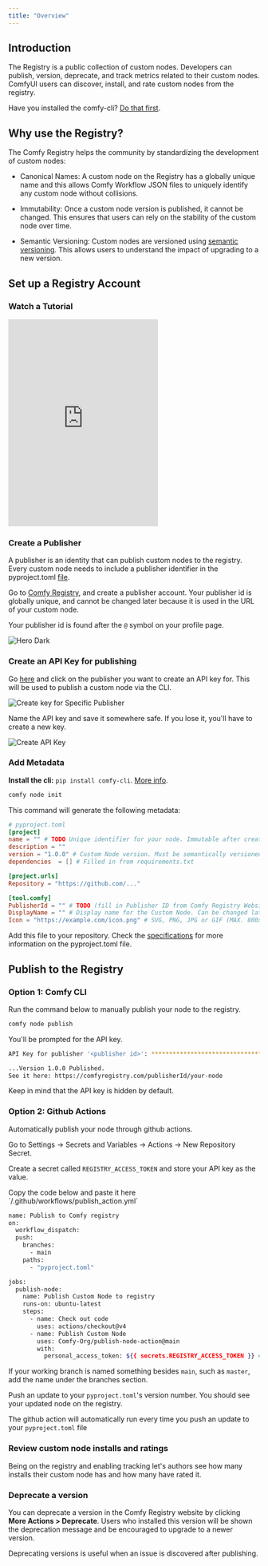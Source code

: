 ```yaml
---
title: "Overview"
---
```


## Introduction

The Registry is a public collection of custom nodes. Developers can publish, version, deprecate, and track metrics related to their custom nodes. ComfyUI users can discover, install, and rate custom nodes from the registry.

<Tip>Have you installed the comfy-cli? [Do that first](/comfy-cli/getting-started).</Tip>

## Why use the Registry?

The Comfy Registry helps the community by standardizing the development of custom nodes:

- Canonical Names: A custom node on the Registry has a globally unique name and this allows Comfy Workflow JSON files to uniquely identify any custom node without collisions.

- Immutability: Once a custom node version is published, it cannot be changed. This ensures that users can rely on the stability of the custom node over time.

- Semantic Versioning: Custom nodes are versioned using [semantic versioning](https://semver.org/). This allows users to understand the impact of upgrading to a new version.

## Set up a Registry Account

### Watch a Tutorial

<iframe height="415" src="https://www.youtube.com/embed/WhOZZOgBggU?si=6TyvhJJadmQ65uXC" title="YouTube video player" frameborder="0" allow="accelerometer; autoplay; clipboard-write; encrypted-media; gyroscope; picture-in-picture; web-share" referrerpolicy="strict-origin-when-cross-origin" allowfullscreen style={{ width: "100%", borderRadius: "0.5rem" }}></iframe>

### Create a Publisher

A publisher is an identity that can publish custom nodes to the registry. Every custom node needs to include a publisher identifier in the pyproject.toml [file](). 

Go to [Comfy Registry](https://comfyregistry.org), and create a publisher account. Your publisher id is globally unique, and cannot be changed later because it is used in the URL of your custom node.

Your publisher id is found after the `@` symbol on your profile page.

<img
  className="block"
  src="/images/publisherid.png"
  alt="Hero Dark"
/>

### Create an API Key for publishing

Go [here](https://comfyregistry.org/nodes) and click on the publisher you want to create an API key for. This will be used to publish a custom node via the CLI. 

![Create key for Specific Publisher](/images/pat-1.png)

Name the API key and save it somewhere safe. If you lose it, you'll have to create a new key.

![Create API Key](/images/pat-2.png)

### Add Metadata

<Info>**Install the cli:** ```pip install comfy-cli```. [More info](/comfy-cli/getting-started). </Info>

```bash
comfy node init
```

This command will generate the following metadata:

```toml
# pyproject.toml
[project]
name = "" # TODO Unique identifier for your node. Immutable after creation.
description = ""
version = "1.0.0" # Custom Node version. Must be semantically versioned.
dependencies  = [] # Filled in from requirements.txt

[project.urls]
Repository = "https://github.com/..."

[tool.comfy]
PublisherId = "" # TODO (fill in Publisher ID from Comfy Registry Website).
DisplayName = "" # Display name for the Custom Node. Can be changed later.
Icon = "https://example.com/icon.png" # SVG, PNG, JPG or GIF (MAX. 800x400px)
```

Add this file to your repository. Check the [specifications](/registry/specifications) for more information on the pyproject.toml file.

## Publish to the Registry

### Option 1: Comfy CLI 

Run the command below to manually publish your node to the registry.  

```bash
comfy node publish
```

You'll be prompted for the API key.

```bash
API Key for publisher '<publisher id>': ****************************************************

...Version 1.0.0 Published. 
See it here: https://comfyregistry.com/publisherId/your-node
```

<Warning>Keep in mind that the API key is hidden by default.</Warning>

### Option 2: Github Actions

Automatically publish your node through github actions.

<Steps>
<Step title="Set up a Github Secret">

Go to Settings -> Secrets and Variables -> Actions -> New Repository Secret.

Create a secret called `REGISTRY_ACCESS_TOKEN` and store your API key as the value. 

</Step>
<Step title="Create a Github Action">
Copy the code below and paste it here `/.github/workflows/publish_action.yml`

```bash
name: Publish to Comfy registry
on:
  workflow_dispatch:
  push:
    branches:
      - main
    paths:
      - "pyproject.toml"

jobs:
  publish-node:
    name: Publish Custom Node to registry
    runs-on: ubuntu-latest
    steps:
      - name: Check out code
        uses: actions/checkout@v4
      - name: Publish Custom Node
        uses: Comfy-Org/publish-node-action@main
        with:
          personal_access_token: ${{ secrets.REGISTRY_ACCESS_TOKEN }} ## Add your own personal access token to your Github Repository secrets and reference it here.
```

<Warning>If your working branch is named something besides `main`, such as `master`, add the name under the branches section.</Warning>
</Step>
<Step title="Test the Github Action">

Push an update to your `pyproject.toml`'s version number. You should see your updated node on the registry.

<Tip>The github action will automatically run every time you push an update to your `pyproject.toml` file</Tip>

</Step>


</Steps>

### Review custom node installs and ratings

Being on the registry and enabling tracking let's authors see how many installs their custom node has and how many have rated it.

### Deprecate a version

You can deprecate a version in the Comfy Registry website by clicking **More Actions > Deprecate**. Users who installed this version will be shown the deprecation message and be encouraged to upgrade to a newer version.

Deprecating versions is useful when an issue is discovered after publishing.